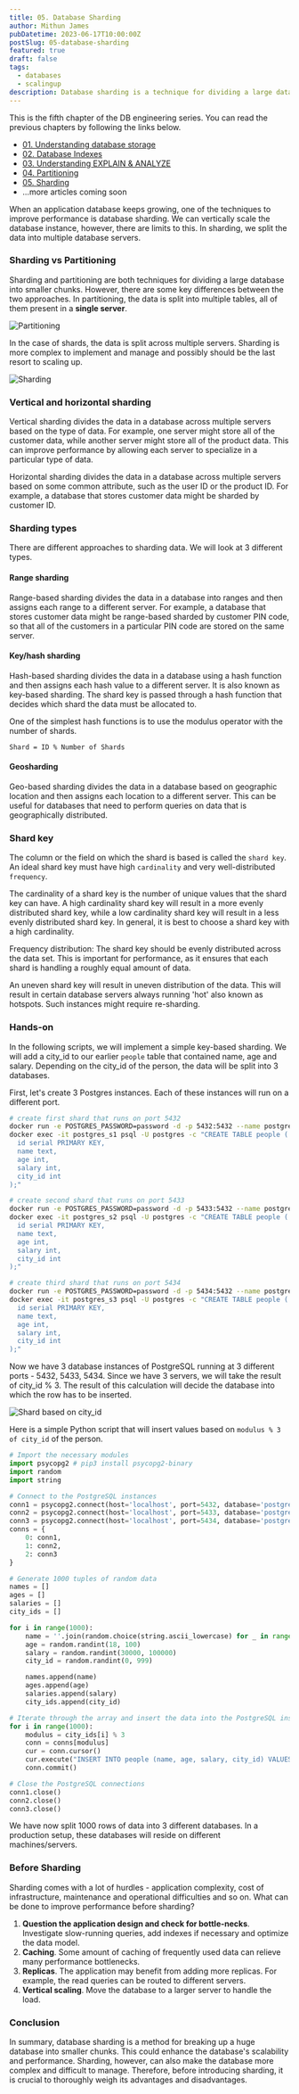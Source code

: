 ```yaml
---
title: 05. Database Sharding
author: Mithun James
pubDatetime: 2023-06-17T10:00:00Z
postSlug: 05-database-sharding
featured: true
draft: false
tags:
  - databases
  - scalingup
description: Database sharding is a technique for dividing a large database into smaller chunks or shards. This can improve performance and scalability. Database sharding comes with its own pros and cons which we will discuss in this article.
---
```


This is the fifth chapter of the DB engineering series.
You can read the previous chapters by following the links below.

- <a href="/posts/01-understanding-database-storage" target="_blank">
    01. Understanding database storage
  </a>
- <a href="https://theoutlier.dev/blog/02-database-indexes" target="_blank">
    02. Database Indexes
  </a>
- <a href="/posts/03-understanding-query-planning">
    03. Understanding EXPLAIN & ANALYZE
  </a>
- <a href="https://theoutlier.dev/blog/04-database-partitions" target="_blank">
    04. Partitioning
  </a>
- <a href="#">05. Sharding</a>
- ...more articles coming soon

When an application database keeps growing, one of the techniques to improve performance is database sharding.
We can vertically scale the database instance, however, there are limits to this.
In sharding, we split the data into multiple database servers.

### Sharding vs Partitioning

Sharding and partitioning are both techniques for dividing a large database into smaller chunks.
However, there are some key differences between the two approaches.
In partitioning, the data is split into multiple tables, all of them present in a **single server**.

![Partitioning](/assets/db/partition.png "Partitioning")

In the case of shards, the data is split across multiple servers.
Sharding is more complex to implement and manage and possibly should be the last resort to scaling up.

![Sharding](/assets/db/sharding.png "Sharding")

### Vertical and horizontal sharding

Vertical sharding divides the data in a database across multiple servers based on the type of data.
For example, one server might store all of the customer data, while another server might store all of the product data.
This can improve performance by allowing each server to specialize in a particular type of data.

Horizontal sharding divides the data in a database across multiple servers based on some common attribute, such as the user ID or the product ID.
For example, a database that stores customer data might be sharded by customer ID.

### Sharding types

There are different approaches to sharding data. We will look at 3 different types.

#### Range sharding

Range-based sharding divides the data in a database into ranges and then assigns each range to a different server.
For example, a database that stores customer data might be range-based sharded by customer PIN code, so that all of the customers in a particular PIN code are stored on the same server.

#### Key/hash sharding

Hash-based sharding divides the data in a database using a hash function and then assigns each hash value to a different server.
It is also known as key-based sharding. The shard key is passed through a hash function that decides which shard the data must be allocated to.

One of the simplest hash functions is to use the modulus operator with the number of shards.

`Shard = ID % Number of Shards`

#### Geosharding

Geo-based sharding divides the data in a database based on geographic location and then assigns each location to a different server. This can be useful for databases that need to perform queries on data that is geographically distributed.

### Shard key

The column or the field on which the shard is based is called the `shard key`.
An ideal shard key must have high `cardinality` and very well-distributed `frequency`.

The cardinality of a shard key is the number of unique values that the shard key can have. A high cardinality shard key will result in a more evenly distributed shard key, while a low cardinality shard key will result in a less evenly distributed shard key. In general, it is best to choose a shard key with a high cardinality.

Frequency distribution: The shard key should be evenly distributed across the data set. This is important for performance, as it ensures that each shard is handling a roughly equal amount of data.

An uneven shard key will result in uneven distribution of the data.
This will result in certain database servers always running 'hot' also known as hotspots.
Such instances might require re-sharding.

### Hands-on

In the following scripts, we will implement a simple key-based sharding.
We will add a city_id to our earlier `people` table that contained name, age and salary.
Depending on the city_id of the person, the data will be split into 3 databases.

First, let's create 3 Postgres instances.
Each of these instances will run on a different port.

```bash
# create first shard that runs on port 5432
docker run -e POSTGRES_PASSWORD=password -d -p 5432:5432 --name postgres_s1 postgres
docker exec -it postgres_s1 psql -U postgres -c "CREATE TABLE people (
  id serial PRIMARY KEY,
  name text,
  age int,
  salary int,
  city_id int
);"

# create second shard that runs on port 5433
docker run -e POSTGRES_PASSWORD=password -d -p 5433:5432 --name postgres_s2 postgres
docker exec -it postgres_s2 psql -U postgres -c "CREATE TABLE people (
  id serial PRIMARY KEY,
  name text,
  age int,
  salary int,
  city_id int
);"

# create third shard that runs on port 5434
docker run -e POSTGRES_PASSWORD=password -d -p 5434:5432 --name postgres_s3 postgres
docker exec -it postgres_s3 psql -U postgres -c "CREATE TABLE people (
  id serial PRIMARY KEY,
  name text,
  age int,
  salary int,
  city_id int
);"
```

Now we have 3 database instances of PostgreSQL running at 3 different ports - 5432, 5433, 5434.
Since we have 3 servers, we will take the result of city_id % 3.
The result of this calculation will decide the database into which the row has to be inserted.

![Shard based on city_id](/assets/db/shards.png "Shard based on city_id")

Here is a simple Python script that will insert values based on `modulus % 3 of city_id` of the person.

```python
# Import the necessary modules
import psycopg2 # pip3 install psycopg2-binary
import random
import string

# Connect to the PostgreSQL instances
conn1 = psycopg2.connect(host='localhost', port=5432, database='postgres', user='postgres', password='password')
conn2 = psycopg2.connect(host='localhost', port=5433, database='postgres', user='postgres', password='password')
conn3 = psycopg2.connect(host='localhost', port=5434, database='postgres', user='postgres', password='password')
conns = {
    0: conn1,
    1: conn2,
    2: conn3
}

# Generate 1000 tuples of random data
names = []
ages = []
salaries = []
city_ids = []

for i in range(1000):
    name = ''.join(random.choice(string.ascii_lowercase) for _ in range(5))
    age = random.randint(18, 100)
    salary = random.randint(30000, 100000)
    city_id = random.randint(0, 999)

    names.append(name)
    ages.append(age)
    salaries.append(salary)
    city_ids.append(city_id)

# Iterate through the array and insert the data into the PostgreSQL instances
for i in range(1000):
    modulus = city_ids[i] % 3
    conn = conns[modulus]
    cur = conn.cursor()
    cur.execute("INSERT INTO people (name, age, salary, city_id) VALUES (%s, %s, %s, %s)", (names[i], ages[i], salaries[i], city_ids[i]))
    conn.commit()

# Close the PostgreSQL connections
conn1.close()
conn2.close()
conn3.close()
```

We have now split 1000 rows of data into 3 different databases.
In a production setup, these databases will reside on different machines/servers.

### Before Sharding

Sharding comes with a lot of hurdles - application complexity, cost of infrastructure, maintenance and operational difficulties and so on.
What can be done to improve performance before sharding?

1. **Question the application design and check for bottle-necks**. Investigate slow-running queries, add indexes if necessary and optimize the data model.
2. **Caching**. Some amount of caching of frequently used data can relieve many performance bottlenecks.
3. **Replicas**. The application may benefit from adding more replicas. For example, the read queries can be routed to different servers.
4. **Vertical scaling**. Move the database to a larger server to handle the load.

### Conclusion

In summary, database sharding is a method for breaking up a huge database into smaller chunks.
This could enhance the database's scalability and performance.
Sharding, however, can also make the database more complex and difficult to manage.
Therefore, before introducing sharding, it is crucial to thoroughly weigh its advantages and disadvantages.
